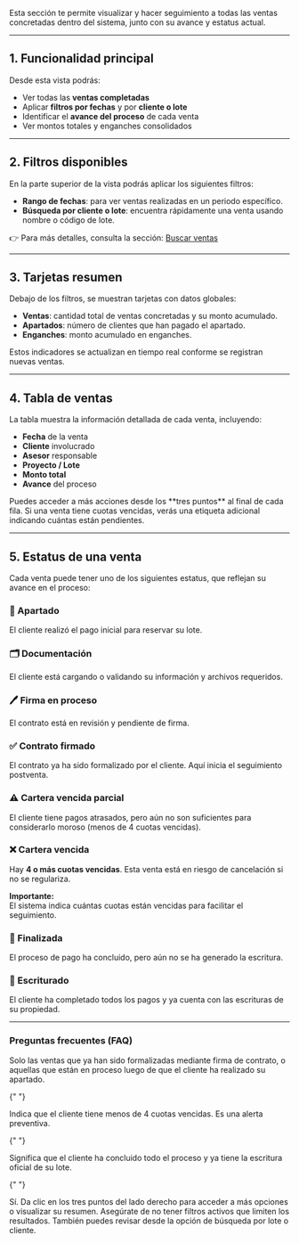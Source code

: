 Esta sección te permite visualizar y hacer seguimiento a todas las ventas concretadas dentro del sistema, junto con su avance y estatus actual.

---

## 1. Funcionalidad principal

Desde esta vista podrás:

- Ver todas las **ventas completadas**
- Aplicar **filtros por fechas** y por **cliente o lote**
- Identificar el **avance del proceso** de cada venta
- Ver montos totales y enganches consolidados

---

## 2. Filtros disponibles

En la parte superior de la vista podrás aplicar los siguientes filtros:

- **Rango de fechas**: para ver ventas realizadas en un periodo específico.
- **Búsqueda por cliente o lote**: encuentra rápidamente una venta usando nombre o código de lote.

👉 Para más detalles, consulta la sección: [Buscar ventas](../ventas/buscar-venta)

---

## 3. Tarjetas resumen

Debajo de los filtros, se muestran tarjetas con datos globales:

- **Ventas**: cantidad total de ventas concretadas y su monto acumulado.
- **Apartados**: número de clientes que han pagado el apartado.
- **Enganches**: monto acumulado en enganches.

<Info>
  Estos indicadores se actualizan en tiempo real conforme se registran nuevas
  ventas.
</Info>

---

## 4. Tabla de ventas

La tabla muestra la información detallada de cada venta, incluyendo:

- **Fecha** de la venta
- **Cliente** involucrado
- **Asesor** responsable
- **Proyecto / Lote**
- **Monto total**
- **Avance** del proceso

<Check>
  Puedes acceder a más acciones desde los **tres puntos** al final de cada fila.
</Check>

<Note>
  Si una venta tiene cuotas vencidas, verás una etiqueta adicional indicando
  cuántas están pendientes.
</Note>

---

## 5. Estatus de una venta

Cada venta puede tener uno de los siguientes estatus, que reflejan su avance en el proceso:

### 📍 Apartado

El cliente realizó el pago inicial para reservar su lote.

### 🗂️ Documentación

El cliente está cargando o validando su información y archivos requeridos.

### 🖊️ Firma en proceso

El contrato está en revisión y pendiente de firma.

### ✅ Contrato firmado

El contrato ya ha sido formalizado por el cliente. Aquí inicia el seguimiento postventa.

### ⚠️ Cartera vencida parcial

El cliente tiene pagos atrasados, pero aún no son suficientes para considerarlo moroso (menos de 4 cuotas vencidas).

### ❌ Cartera vencida

Hay **4 o más cuotas vencidas**. Esta venta está en riesgo de cancelación si no se regulariza.

<Card>
  <b>Importante:</b>
  <br />
  El sistema indica cuántas cuotas están vencidas para facilitar el seguimiento.
</Card>

### 🏁 Finalizada

El proceso de pago ha concluido, pero aún no se ha generado la escritura.

### 🧾 Escriturado

El cliente ha completado todos los pagos y ya cuenta con las escrituras de su propiedad.

---

### Preguntas frecuentes (FAQ)

<AccordionGroup type="multiple">
  <Accordion title="¿Qué ventas aparecen en esta vista?">
    Solo las ventas que ya han sido formalizadas mediante firma de contrato, o aquellas que están en proceso luego de que el cliente ha realizado su apartado.
  </Accordion>

{" "}

<Accordion title="¿Qué significa el estatus 'Cartera vencida parcial'?">
  Indica que el cliente tiene menos de 4 cuotas vencidas. Es una alerta
  preventiva.
</Accordion>

{" "}

<Accordion title="¿Qué pasa si una venta tiene el estatus 'Escriturado'?">
  Significa que el cliente ha concluido todo el proceso y ya tiene la escritura
  oficial de su lote.
</Accordion>

{" "}

<Accordion title="¿Puedo ver más detalles de una venta desde esta vista?">
  Sí. Da clic en los tres puntos del lado derecho para acceder a más opciones o
  visualizar su resumen.
</Accordion>

  <Accordion title="¿Por qué no veo ciertas ventas aquí?">
    Asegúrate de no tener filtros activos que limiten los resultados. También puedes revisar desde la opción de búsqueda por lote o cliente.
  </Accordion>
</AccordionGroup>

